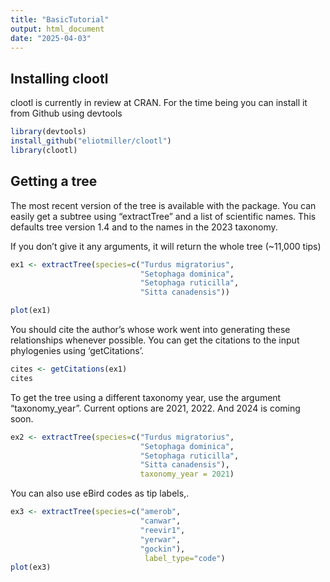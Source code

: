 ```yaml
---
title: "BasicTutorial"
output: html_document
date: "2025-04-03"
---
```



## Installing clootl

clootl is currently in review at CRAN. For the time being you can install it from Github using devtools

```r
library(devtools)  
install_github("eliotmiller/clootl")
library(clootl)
```

## Getting a tree

The most recent version of the tree is available with the package.
You can easily get a subtree using "extractTree" and a list of scientific names.
This defaults tree version 1.4 and to the names in the 2023 taxonomy.

If you don't give it any arguments, it will return the whole tree (~11,000 tips)

```r

ex1 <- extractTree(species=c("Turdus migratorius",
                             "Setophaga dominica",
                             "Setophaga ruticilla",
                             "Sitta canadensis"))

plot(ex1)
```

You should cite the author's whose work went into generating these relationships whenever possible. You can get the citations to the input phylogenies using 'getCitations'.

```r

cites <- getCitations(ex1)
cites

```

To get the tree using a different taxonomy year, use the argument "taxonomy_year".
Current options are 2021, 2022. And 2024 is coming soon.

```r

ex2 <- extractTree(species=c("Turdus migratorius",
                             "Setophaga dominica",
                             "Setophaga ruticilla",
                             "Sitta canadensis"),
                             taxonomy_year = 2021)

```

You can also use eBird codes as tip labels,.
```r
ex3 <- extractTree(species=c("amerob",
                             "canwar",
                             "reevir1",
                             "yerwar",
                             "gockin"), 
                              label_type="code")
plot(ex3)
```
